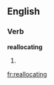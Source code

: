 ==English==

===Verb===
'''reallocating'''

# {{third-person singular of|[[reallocate]]}}

[[fr:reallocating]]